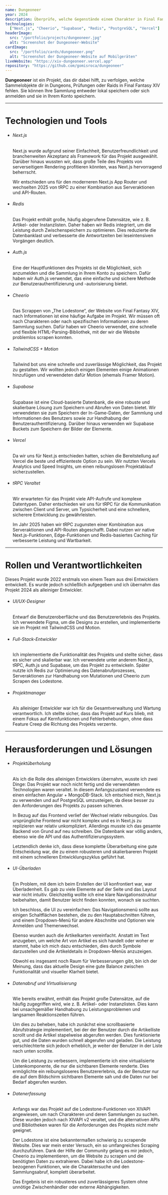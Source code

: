 ```yaml
---
name: Dungeoneer
year: 2024
description: Überprüfe, welche Gegenstände einem Charakter in Final Fantasy XIV fehlen.
technologies:
  ["Next.js", "Cheerio", "Supabase", "Redis", "PostgreSQL", "Vercel"]
headerImage:
  src: "/portfolio/projects/dungeoneer.jpg"
  alt: "Screenshot der Dungeoneer-Website"
cardImage:
  src: "/portfolio/cards/dungeoneer.png"
  alt: "Screenshot der Dungeoneer-Website auf Mobilgeräten"
liveWebsite: "https://xiv-dungeoneer.vercel.app"
repository: "https://github.com/gomisroca/dungeoneer"
---
```


<strong>Dungeoneer</strong> ist ein Projekt, das dir dabei hilft, zu verfolgen,
welche Sammelobjekte dir in Dungeons, Prüfungen oder Raids in Final Fantasy XIV
fehlen. Sie können Ihre Sammlung entweder lokal speichern oder sich anmelden und
sie in Ihrem Konto speichern.

<hr />

<h1 class="text-2xl">Technologien und Tools</h1>
<ul>
  <li>
    <h6 className="text-lg font-semibold">Next.js</h6>
    <p>
      Next.js wurde aufgrund seiner Einfachheit, Benutzerfreundlichkeit und
      branchenweiten Akzeptanz als Framework für das Projekt ausgewählt. Darüber
      hinaus wussten wir, dass große Teile des Projekts von serverseitigem
      Rendering profitieren könnten, was Next.js hervorragend beherrscht.
    </p>
    <p>
      Wir entschieden uns für den moderneren Next.js App Router und wechselten
      2025 von tRPC zu einer Kombination aus Serveraktionen und API-Routen.
    </p>
  </li>
  <li>
    <h6 className="text-lg font-semibold">Redis</h6>
    <p>
      Das Projekt enthält große, häufig abgerufene Datensätze, wie z. B.
      Artikel- oder Instanzlisten. Daher haben wir Redis integriert, um die
      Leistung durch Zwischenspeichern zu optimieren. Dies reduzierte die
      Datenbanklast und verbesserte die Antwortzeiten bei leseintensiven
      Vorgängen deutlich.
    </p>
  </li>
  <li>
    <h6 className="text-lg font-semibold">Auth.js</h6>
    <p>
      Eine der Hauptfunktionen des Projekts ist die Möglichkeit, sich anzumelden
      und die Sammlung in Ihrem Konto zu speichern. Dafür haben wir Auth.js
      verwendet, das eine einfache und sichere Methode zur
      Benutzerauthentifizierung und -autorisierung bietet.
    </p>
  </li>
  <li>
    <h6 className="text-lg font-semibold">Cheerio</h6>
    <p>
      Das Scrappen von „The Lodestone“, der Website von Final Fantasy XIV, nach
      Informationen ist eine häufige Aufgabe im Projekt. Wir müssen oft nach
      Charakteren oder nach spezifischen Informationen zu deren Sammlung suchen.
      Dafür haben wir Cheerio verwendet, eine schnelle und flexible
      HTML-Parsing-Bibliothek, mit der wir die Website problemlos scrapen
      konnten.
    </p>
  </li>
  <li>
    <h6 className="text-lg font-semibold">TailwindCSS + Motion</h6>
    <p>
      Tailwind bot uns eine schnelle und zuverlässige Möglichkeit, das Projekt
      zu gestalten. Wir wollten jedoch einigen Elementen einige Animationen
      hinzufügen und verwendeten dafür Motion (ehemals Framer Motion).
    </p>
  </li>
  <li>
    <h6 className="text-lg font-semibold">Supabase</h6>
    <p>
      Supabase ist eine Cloud-basierte Datenbank, die eine robuste und
      skalierbare Lösung zum Speichern und Abrufen von Daten bietet. Wir
      verwendeten sie zum Speichern der In-Game-Daten, der Sammlung und
      Informationen des Benutzers sowie zur Handhabung der
      Benutzerauthentifizierung. Darüber hinaus verwenden wir Supabase Buckets
      zum Speichern der Bilder der Elemente.
    </p>
  </li>
  <li>
    <h6 className="text-lg font-semibold">Vercel</h6>
    <p>
      Da wir uns für Next.js entschieden hatten, schien die Bereitstellung auf
      Vercel die beste und effizienteste Option zu sein. Wir nutzten Vercels
      Analytics und Speed Insights, um einen reibungslosen Projektablauf
      sicherzustellen.
    </p>
  </li>
  <li>
    <h6 className="text-lg font-semibold">
      tRPC <span className="text-sm text-zinc-500 uppercase">Veraltet</span>
    </h6>
    <p>
      Wir erwarteten für das Projekt viele API-Aufrufe und komplexe Datentypen.
      Daher entschieden wir uns für tRPC für die Kommunikation zwischen Client
      und Server, um Typsicherheit und eine schnellere, sicherere Entwicklung zu
      gewährleisten.
    </p>
    <p>
      Im Jahr 2025 haben wir tRPC zugunsten einer Kombination aus Serveraktionen
      und API-Routen abgeschafft. Dabei nutzen wir native Next.js-Funktionen,
      Edge-Funktionen und Redis-basiertes Caching für verbesserte Leistung und
      Wartbarkeit.
    </p>
  </li>
</ul>

<hr />

<h1 class="text-2xl">Rollen und Verantwortlichkeiten</h1>
Dieses Projekt wurde 2022 erstmals von einem Team aus drei Entwicklern
entwickelt. Es wurde jedoch schließlich aufgegeben und ich übernahm das Projekt
2024 als alleiniger Entwickler.
<ul>
  <li>
    <h6 className="text-lg font-semibold">UI/UX-Designer</h6>
    <p>
      Entwarf die Benutzeroberfläche und das Benutzererlebnis des Projekts. Ich
      verwendete Figma, um die Designs zu erstellen, und implementierte sie im
      Projekt mit TailwindCSS und Motion.
    </p>
  </li>
  <li>
    <h6 className="text-lg font-semibold">Full-Stack-Entwickler</h6>
    <p>
      Ich implementierte die Funktionalität des Projekts und stellte sicher,
      dass es sicher und skalierbar war. Ich verwendete unter anderem Next.js,
      tRPC, Auth.js und Supabase, um das Projekt zu entwickeln. Später nutzte
      ich Redis zur Optimierung des Datenabrufprozesses, Serveraktionen zur
      Handhabung von Mutationen und Cheerio zum Scrapen des Lodestone.
    </p>
  </li>
  <li>
    <h6 className="text-lg font-semibold">Projektmanager</h6>
    <p>
      Als alleiniger Entwickler war ich für die Gesamtverwaltung und Wartung
      verantwortlich. Ich stellte sicher, dass das Projekt auf Kurs blieb, mit
      einem Fokus auf Kernfunktionen und Fehlerbehebungen, ohne dass Feature
      Creep die Richtung des Projekts verzerrte.
    </p>
  </li>
</ul>

<hr />

<h1 class="text-2xl">Herausforderungen und Lösungen</h1>
<ul>
  <li>
    <h6 className="text-lg font-semibold">Projektüberholung</h6>
    <p>
      Als ich die Rolle des alleinigen Entwicklers übernahm, wusste ich zwei
      Dinge: Das Projekt war noch nicht fertig und die verwendeten Technologien
      waren veraltet. In diesem Anfangszustand verwendete es einen einfachen
      Angular + MongoDB-Stack. Ich entschied mich, Next.js zu verwenden und auf
      PostgreSQL umzusteigen, da diese besser zu den Anforderungen des Projekts
      zu passen schienen.
    </p>
    <p>
      In Bezug auf das Frontend verlief der Wechsel relativ reibungslos. Das
      ursprüngliche Frontend war nicht komplex und es in Next.js zu replizieren
      war relativ unkompliziert. Allerdings musste ich das gesamte Backend von
      Grund auf neu schreiben. Die Datenbank war völlig anders, ebenso wie die
      API und das Authentifizierungssystem.
    </p>
    <p>
      Letztendlich denke ich, dass diese komplette Überarbeitung eine gute
      Entscheidung war, die zu einem robusteren und skalierbareren Projekt mit
      einem schnelleren Entwicklungszyklus geführt hat.
    </p>
  </li>
  <li>
    <h6 className="text-lg font-semibold">UI-Überladen</h6>
    <p>
      Ein Problem, mit dem ich beim Erstellen der UI konfrontiert war, war
      Überladenheit. Es gab zu viele Elemente auf der Seite und das Layout war
      nicht intuitiv. Gleichzeitig wollte ich eine klare Navigationsstruktur
      beibehalten, damit Benutzer leicht finden konnten, wonach sie suchten.
    </p>
    <p>
      Ich beschloss, die UI zu vereinfachen: Das Navigationsmenü sollte aus
      einigen Schaltflächen bestehen, die zu den Hauptabschnitten führen, und
      einem Dropdown-Menü für andere Abschnitte und Optionen wie Anmelden und
      Themenwechsel.
    </p>
    <p>
      Ebenso wurden auch die Artikelkarten vereinfacht. Anstatt im Text
      anzugeben, um welche Art von Artikel es sich handelt oder woher er stammt,
      habe ich mich dazu entschieden, dies durch Symbole darzustellen und die
      Artikeldetails in Dropdown-Menüs anzuzeigen.
    </p>
    <p>
      Obwohl es insgesamt noch Raum für Verbesserungen gibt, bin ich der
      Meinung, dass das aktuelle Design eine gute Balance zwischen
      Funktionalität und visueller Klarheit bietet.
    </p>
  </li>
  <li>
    <h6 className="text-lg font-semibold">Datenabruf und Virtualisierung</h6>
    <p>
      Wie bereits erwähnt, enthält das Projekt große Datensätze, auf die häufig
      zugegriffen wird, wie z. B. Artikel- oder Instanzlisten. Dies kann bei
      unsachgemäßer Handhabung zu Leistungsproblemen und langsamen
      Reaktionszeiten führen.
    </p>
    <p>
      Um dies zu beheben, habe ich zunächst eine scrollbasierte Abrufstrategie
      implementiert, bei der der Benutzer durch die Artikelliste scrollt und die
      Artikel stapelweise abgerufen werden. Dies funktionierte gut, und die
      Daten wurden schnell abgerufen und geladen. Die Leistung verschlechterte
      sich jedoch erheblich, je weiter der Benutzer in der Liste nach unten
      scrollte.
    </p>
    <p>
      Um die Leistung zu verbessern, implementierte ich eine virtualisierte
      Listenkomponente, die nur die sichtbaren Elemente renderte. Dies
      ermöglichte ein reibungsloseres Benutzererlebnis, da der Benutzer nur die
      auf dem Bildschirm sichtbaren Elemente sah und die Daten nur bei Bedarf
      abgerufen wurden.
    </p>
  </li>
  <li>
    <h6 className="text-lg font-semibold">Datenerfassung</h6>
    <p>
      Anfangs war das Projekt auf die Lodestone-Funktionen von XIVAPI
      angewiesen, um nach Charakteren und deren Sammlungen zu suchen. Diese
      wurden jedoch nach XIVAPI v2 veraltet, und die alternativen APIs und
      Bibliotheken waren für die Anforderungen des Projekts nicht mehr geeignet.
    </p>
    <p>
      Der Lodestone ist eine bekanntermaßen schwierig zu scrapende Website. Dies
      war mein erster Versuch, ein so umfangreiches Scraping durchzuführen. Dank
      der Hilfe der Community gelang es mir jedoch, Cheerio zu implementieren,
      um die Website zu scrapen und die benötigten Daten zu extrahieren. Dabei
      habe ich die Lodestone-bezogenen Funktionen, wie die Charaktersuche und
      den Sammlungsabruf, komplett überarbeitet.
    </p>
    <p>
      Das Ergebnis ist ein robusteres und zuverlässigeres System ohne unnötige
      Zwischenhändler oder externe Abhängigkeiten.
    </p>
  </li>
</ul>
